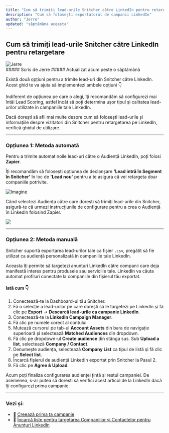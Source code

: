 ```yaml
---
title: "Cum să trimiți lead-urile Snitcher către LinkedIn pentru retargetare"
description: "Cum să folosești exportatorul de campanii LinkedIn"
author: "Jerre"
updated: "săptămâna aceasta"
---
```


## Cum să trimiți lead-urile Snitcher către LinkedIn pentru retargetare

<div className="flex gap-2 items-center">
  <img
    src="https://static.intercomassets.com/avatars/40541/square_128/social_media_icon_-_2023_01_20_Snitcher_-_Studio_Gijs_de_Koning_-_5246_%281%29-1676632880.jpg"
    alt="Jerre"
    className="rounded-full"
    width={36}
    height={36}
  />
  <div>
    ##### Scris de Jerre  
    ##### Actualizat acum peste o săptămână
  </div>
</div>

Există două opțiuni pentru a trimite lead-uri din Snitcher către LinkedIn. Acest ghid te va ajuta să implementezi ambele opțiuni 👇

Indiferent de opțiunea pe care o alegi, îți recomandăm să configurezi mai întâi Lead Scoring, astfel încât să poți determina ușor tipul și calitatea lead-urilor utilizate în campaniile tale LinkedIn.

Dacă dorești să afli mai multe despre cum să folosești lead-urile și informațiile despre vizitatori din Snitcher pentru retargetarea pe LinkedIn, verifică ghidul de utilizare.

---

### Opțiunea 1: Metoda automată

Pentru a trimite automat noile lead-uri către o Audiență LinkedIn, poți folosi **Zapier**.

Îți recomandăm să folosești opțiunea de declanșare **'Lead intră în Segment în Snitcher'** în loc de **'Lead nou'** pentru a te asigura că vei retargeta doar companiile potrivite.

![Imagine](https://downloads.intercomcdn.com/i/o/844306488/dcae985724473194f7ac1e6e/CleanShot+2023-10-03+at+10.20.30%402x.png?expires=1728864900&signature=666c7829c0bff9030068fe0d246838c553573deaadbe5187753b50ff6f91a3e6&req=fCQjFcl4mYlXFb4f3HP0gI18qPqXb%2Bpvw2PotMEoSQwGGz0jBTiRvYEaWkto%0ACE2p5ORgw%2F3y7vleuQ%3D%3D%0A )

Când selectezi Audiența către care dorești să trimiți lead-urile din Snitcher, asigură-te că urmezi instrucțiunile de configurare pentru a crea o Audiență în LinkedIn folosind Zapier.

<img className="max-w-[320px] h-auto" src="https://downloads.intercomcdn.com/i/o/844342334/d01724dee7826f8957f6117b/CleanShot+2023-10-03+at+11.04.59%402x.png?expires=1728864900&signature=b01bdd2bc78e12427fd01cfe4a32ed2c3fc434fb363f9e8a6e001e0591d6dbee&req=fCQjFc18noJbFb4f3HP0gLcrF3sIgSOX2rVe4TBI0TXu2fH5SZYMjfeoPQzc%0ANhdoXOqKL9r05%2FODwA%3D%3D%0A"/>

---

### Opțiunea 2: Metoda manuală

Snitcher suportă exportarea lead-urilor tale ca fișier `.csv`, pregătit să fie utilizat ca audiență personalizată în campaniile tale LinkedIn.

Aceasta îți permite să targetezi anunțuri LinkedIn către companii care deja manifestă interes pentru produsele sau serviciile tale. LinkedIn va căuta automat profiluri conectate la companiile din fișierul tău exportat.

#### Iată cum 👇

1. Conectează-te la Dashboard-ul tău Snitcher.
2. Fă o selecție a lead-urilor pe care dorești să le targetezi pe LinkedIn și fă clic pe **Export** -> **Descarcă lead-urile ca campanie LinkedIn**.
3. Conectează-te la **LinkedIn Campaign Manager**.
4. Fă clic pe numele corect al contului.
5. Mutează cursorul pe tab-ul **Account Assets** din bara de navigație superioară și selectează **Matched Audiences** din dropdown.
6. Fă clic pe dropdown-ul **Create audience** din stânga sus. Sub **Upload a list**, selectează **Company / Contact**.
7. Denumește audiența, selectează **Company List** ca tipul de listă și fă clic pe **Select list**.
8. Încarcă fișierul de audiență LinkedIn exportat prin Snitcher la Pasul 2.
9. Fă clic pe **Agree & Upload**.

Acum poți finaliza configurarea audienței țintă și restul campaniei. De asemenea, s-ar putea să dorești să verifici acest articol de la LinkedIn dacă îți configurezi prima campanie.

---

### Vezi și:

- 📎 [Creează prima ta campanie](#)
- 📎 [Încarcă liste pentru targetarea Companiilor și Contactelor pentru Anunțuri LinkedIn](#)
